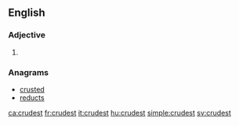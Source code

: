 ==English==

===Adjective===
{{head|en|adjective superlative form}}

# {{en-superlative of|crude}}

===Anagrams===
* [[crusted#English|crusted]]
* [[reducts#English|reducts]]

[[ca:crudest]]
[[fr:crudest]]
[[it:crudest]]
[[hu:crudest]]
[[simple:crudest]]
[[sv:crudest]]